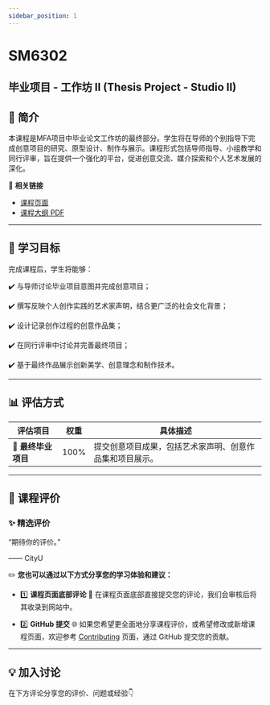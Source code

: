 ```yaml
---
sidebar_position: 1
---
```


# SM6302
## 毕业项目 - 工作坊 II (Thesis Project - Studio II)

## **📘 简介**
本课程是MFA项目中毕业论文工作坊的最终部分。学生将在导师的个别指导下完成创意项目的研究、原型设计、制作与展示。课程形式包括导师指导、小组教学和同行评审，旨在提供一个强化的平台，促进创意交流、媒介探索和个人艺术发展的深化。

🔗 **相关链接**
- [课程页面](https://www.cityu.edu.hk/catalogue/pg/202425/course/SM6302.htm)
- [课程大纲 PDF](https://www.cityu.edu.hk/catalogue/pg/202425/course/SM6302.pdf)

---

## **🎯 学习目标**

完成课程后，学生将能够：

✔️ 与导师讨论毕业项目意图并完成创意项目；

✔️ 撰写反映个人创作实践的艺术家声明，结合更广泛的社会文化背景；

✔️ 设计记录创作过程的创意作品集；

✔️ 在同行评审中讨论并完善最终项目；

✔️ 基于最终作品展示创新美学、创意理念和制作技术。

---

## **📊 评估方式**

| **评估项目**          | **权重** | **具体描述**                                                                                       |
|----------------------|---------|---------------------------------------------------------------------------------------------------|
| **📂 最终毕业项目**    | 100%     | 提交创意项目成果，包括艺术家声明、创意作品集和项目展示。                                               |

---

## **💬 课程评价**

### ✨ **精选评价**
<div className={commentStyles.commentBox}>
    <p className={commentStyles.commentText}>
        “期待你的评价。”
    </p>
    <p className={commentStyles.commentAuthor}>—— CityU</p>
</div>

✏️ **您也可以通过以下方式分享您的学习体验和建议：**

- 1️⃣ **课程页面底部评论**
💬 在课程页面底部直接提交您的评论，我们会审核后将其收录到网站中。

- 2️⃣ **GitHub 提交**
🌐 如果您希望更全面地分享课程评价，或希望修改或新增课程页面，欢迎参考 [Contributing](/contributing) 页面，通过 GitHub 提交您的贡献。

---

## **💡 加入讨论**

在下方评论分享您的评价、问题或经验👇
<Utterances />